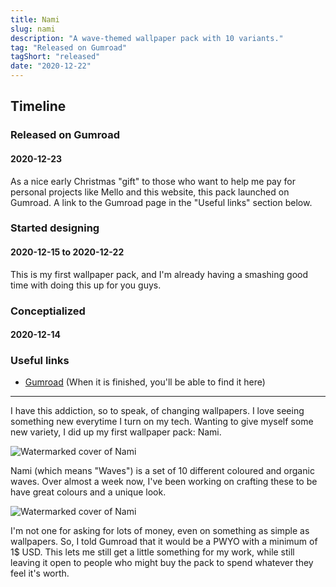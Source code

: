 ```yaml
---
title: Nami
slug: nami
description: "A wave-themed wallpaper pack with 10 variants."
tag: "Released on Gumroad"
tagShort: "released"
date: "2020-12-22"
---
```


<h2>Timeline</h2>
<section id="timeline">
  <section className="released">
    <h3>Released on Gumroad</h3>
    <h4>2020-12-23</h4>
    <p>
      As a nice early Christmas "gift" to those who want to help me pay for personal projects like Mello and this website,
      this pack launched on Gumroad. A link to the Gumroad page in the "Useful links" section below.
    </p>
  </section>
  <section className="progress">
    <h3>Started designing</h3>
    <h4 className="minor">2020-12-15 to 2020-12-22</h4>
    <p>
      This is my first wallpaper pack, and I'm already having a smashing good time with doing this up for you guys.
    </p>
  </section>
  <section className="progress">
    <h3>Conceptialized</h3>
    <h4 className="minor">2020-12-14</h4>
  </section>
</section>

### Useful links
- [Gumroad](http://gum.co/lzjVt) (When it is finished, you'll be able to find it here)

---

I have this addiction, so to speak, of changing wallpapers. I love seeing something new everytime I turn on my tech. Wanting to give myself some new variety, I did up my first wallpaper pack: Nami.

![Watermarked cover of Nami](/assets/projects/nami/cover0.png)

Nami (which means "Waves") is a set of 10 different coloured and organic waves. Over almost a week now, I've been working on crafting these to be have great colours and a unique look.

![Watermarked cover of Nami](/assets/projects/nami/cover1.png)

I'm not one for asking for lots of money, even on something as simple as wallpapers. So, I told Gumroad that it would be a PWYO with a minimum of 1$ USD. This lets me still get a little something for my work, while still leaving it open to people who might buy the pack to spend whatever they feel it's worth.